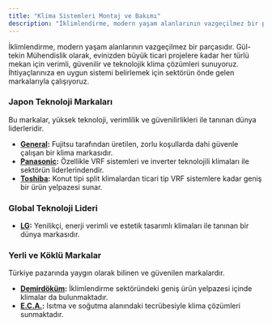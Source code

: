 ```yaml
---
title: "Klima Sistemleri Montaj ve Bakımı"
description: "İklimlendirme, modern yaşam alanlarının vazgeçilmez bir parçasıdır. Gül-tekin Mühendislik olarak, evinizden büyük ticari projelere kadar her türlü mekan için..."
---
```


İklimlendirme, modern yaşam alanlarının vazgeçilmez bir parçasıdır. Gül-tekin Mühendislik olarak, evinizden büyük ticari projelere kadar her türlü mekan için verimli, güvenilir ve teknolojik klima çözümleri sunuyoruz. İhtiyaçlarınıza en uygun sistemi belirlemek için sektörün önde gelen markalarıyla çalışıyoruz.

### Japon Teknoloji Markaları
Bu markalar, yüksek teknoloji, verimlilik ve güvenilirlikleri ile tanınan dünya liderleridir.

*   **[General](/markalar/general):** Fujitsu tarafından üretilen, zorlu koşullarda dahi güvenle çalışan bir klima markasıdır.
*   **[Panasonic](/markalar/panasonic):** Özellikle VRF sistemleri ve inverter teknolojili klimaları ile sektörün liderlerindendir.
*   **[Toshiba](/markalar/toshiba):** Konut tipi split klimalardan ticari tip VRF sistemlere kadar geniş bir ürün yelpazesi sunar.

### Global Teknoloji Lideri
*   **[LG](/markalar/lg):** Yenilikçi, enerji verimli ve estetik tasarımlı klimaları ile tanınan bir dünya markasıdır.

### Yerli ve Köklü Markalar
Türkiye pazarında yaygın olarak bilinen ve güvenilen markalardır.

*   **[Demirdöküm](/markalar/demirdokum):** İklimlendirme sektöründeki geniş ürün yelpazesi içinde klimalar da bulunmaktadır.
*   **[E.C.A.](/markalar/eca):** Isıtma ve soğutma alanındaki tecrübesiyle klima çözümleri sunmaktadır.
